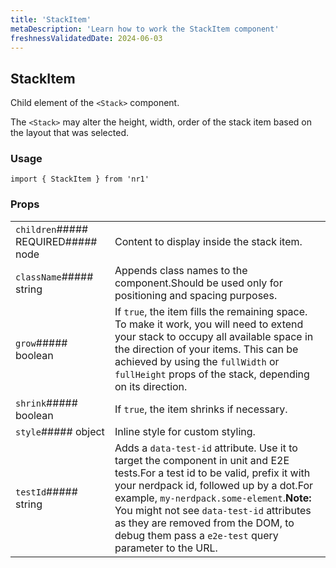 ```yaml
---
title: 'StackItem'
metaDescription: 'Learn how to work the StackItem component'
freshnessValidatedDate: 2024-06-03
---
```

## StackItem

Child element of the `<Stack>` component.

The `<Stack>` may alter the height, width, order of the stack item based on the layout that was selected.

### Usage

```
import { StackItem } from 'nr1'
```



### Props

|                                    |                                                                                                                                                                                                                                                                                                                                                                    |
| ---------------------------------- | ------------------------------------------------------------------------------------------------------------------------------------------------------------------------------------------------------------------------------------------------------------------------------------------------------------------------------------------------------------------ |
| `children`##### REQUIRED##### node | Content to display inside the stack item.                                                                                                                                                                                                                                                                                                                          |
| `className`##### string            | Appends class names to the component.Should be used only for positioning and spacing purposes.                                                                                                                                                                                                                                                                     |
| `grow`##### boolean                | If `true`, the item fills the remaining space. To make it work, you will need to extend your stack to occupy all available space in the direction of your items. This can be achieved by using the `fullWidth` or `fullHeight` props of the stack, depending on its direction.                                                                                     |
| `shrink`##### boolean              | If `true`, the item shrinks if necessary.                                                                                                                                                                                                                                                                                                                          |
| `style`##### object                | Inline style for custom styling.                                                                                                                                                                                                                                                                                                                                   |
| `testId`##### string               | Adds a `data-test-id` attribute. Use it to target the component in unit and E2E tests.For a test id to be valid, prefix it with your nerdpack id, followed up by a dot.For example, `my-nerdpack.some-element`.**Note:** You might not see `data-test-id` attributes as they are removed from the DOM, to debug them pass a `e2e-test` query parameter to the URL. |